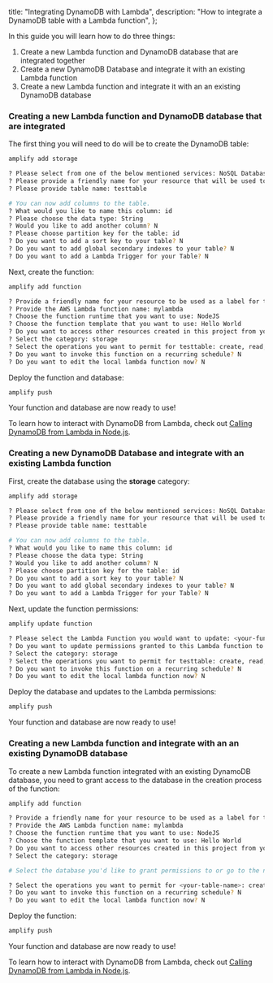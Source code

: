   title: "Integrating DynamoDB with Lambda",
  description: "How to integrate a DynamoDB table with a Lambda function",
};

In this guide you will learn how to do three things:

1. Create a new Lambda function and DynamoDB database that are integrated together
2. Create a new DynamoDB Database and integrate it with an existing Lambda function
3. Create a new Lambda function and integrate it with an an existing DynamoDB database

### Creating a new Lambda function and DynamoDB database that are integrated

The first thing you will need to do will be to create the DynamoDB table:

```sh
amplify add storage

? Please select from one of the below mentioned services: NoSQL Database
? Please provide a friendly name for your resource that will be used to label this category in the project: testtable
? Please provide table name: testtable

# You can now add columns to the table.
? What would you like to name this column: id
? Please choose the data type: String
? Would you like to add another column? N
? Please choose partition key for the table: id
? Do you want to add a sort key to your table? N
? Do you want to add global secondary indexes to your table? N
? Do you want to add a Lambda Trigger for your Table? N
```

Next, create the function:

```sh
amplify add function

? Provide a friendly name for your resource to be used as a label for this category in the project: mylambda
? Provide the AWS Lambda function name: mylambda
? Choose the function runtime that you want to use: NodeJS
? Choose the function template that you want to use: Hello World
? Do you want to access other resources created in this project from your Lambda function? Y
? Select the category: storage
? Select the operations you want to permit for testtable: create, read, update, delete
? Do you want to invoke this function on a recurring schedule? N
? Do you want to edit the local lambda function now? N
```

Deploy the function and database:

```sh
amplify push
```

Your function and database are now ready to use!

To learn how to interact with DynamoDB from Lambda, check out [Calling DynamoDB from Lambda in Node.js](/guides/functions/dynamodb-from-js-lambda).

### Creating a new DynamoDB Database and integrate with an existing Lambda function

First, create the database using the __storage__ category:

```sh
amplify add storage

? Please select from one of the below mentioned services: NoSQL Database
? Please provide a friendly name for your resource that will be used to label this category in the project: testtable
? Please provide table name: testtable

# You can now add columns to the table.
? What would you like to name this column: id
? Please choose the data type: String
? Would you like to add another column? N
? Please choose partition key for the table: id
? Do you want to add a sort key to your table? N
? Do you want to add global secondary indexes to your table? N
? Do you want to add a Lambda Trigger for your Table? N
```

Next, update the function permissions:

```sh
amplify update function

? Please select the Lambda Function you would want to update: <your-function>
? Do you want to update permissions granted to this Lambda function to perform on other resources in your project? Y
? Select the category: storage
? Select the operations you want to permit for testtable: create, read, update, delete
? Do you want to invoke this function on a recurring schedule? N
? Do you want to edit the local lambda function now? N
```

Deploy the database and updates to the Lambda permissions:

```sh
amplify push
```

Your function and database are now ready to use!

### Creating a new Lambda function and integrate with an an existing DynamoDB database

To create a new Lambda function integrated with an existing DynamoDB database, you need to grant access to the database in the creation process of the function:

```sh
amplify add function

? Provide a friendly name for your resource to be used as a label for this category in the project: mylambda
? Provide the AWS Lambda function name: mylambda
? Choose the function runtime that you want to use: NodeJS
? Choose the function template that you want to use: Hello World
? Do you want to access other resources created in this project from your Lambda function? Y
? Select the category: storage

# Select the database you'd like to grant permissions to or go to the next step if there is only one database in the project

? Select the operations you want to permit for <your-table-name>: create, read, update, delete
? Do you want to invoke this function on a recurring schedule? N
? Do you want to edit the local lambda function now? N
```

Deploy the function:

```sh
amplify push
```

Your function and database are now ready to use!

To learn how to interact with DynamoDB from Lambda, check out [Calling DynamoDB from Lambda in Node.js](/guides/functions/dynamodb-from-js-lambda).